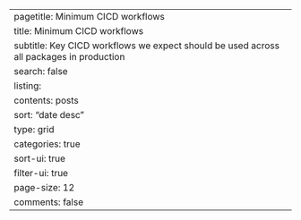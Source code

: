 ---
pagetitle: Minimum CICD workflows
title: Minimum CICD workflows
subtitle: Key CICD workflows we expect should be used across all packages in production
search: false
listing:
  contents: posts
  sort: "date desc"
  type: grid
  categories: true
  sort-ui: true
  filter-ui: true
  page-size: 12
comments: false
---